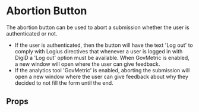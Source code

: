 

<Meta of={AbortionButtonStories} />

# Abortion Button

The abortion button can be used to abort a submission whether the user is authenticated or not.

- If the user is authenticated, then the button will have the text 'Log out' to comply with Logius
  directives that whenever a user is logged in with DigiD a 'Log out' option must be available. When
  GovMetric is enabled, a new window will open where the user can give feedback.
- If the analytics tool 'GovMetric' is enabled, aborting the submission will open a new window where
  the user can give feedback about why they decided to not fill the form until the end.

<Canvas>
  <Story of={AbortionButtonStories.Authenticated} />
</Canvas>

<Canvas>
  <Story of={AbortionButtonStories.GovMetricEnabled} />
</Canvas>

<Canvas>
  <Story of={AbortionButtonStories.AuthenticatedAndGovmetric} />
</Canvas>

<Canvas>
  <Story of={AbortionButtonStories.NotAuthenticatedNoGovMetric} />
</Canvas>

## Props

<ArgTypes of={AbortionButtonStories} />
